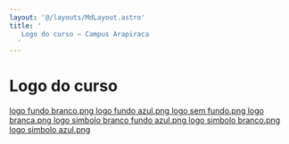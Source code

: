```yaml
---
layout: '@/layouts/MdLayout.astro'
title: '
   Logo do curso — Campus Arapiraca
  '
---
```






Logo do curso
=============










<a class="buttonItem" href="/cpt/documentos/logo-do-curso/logo-cc-arapiraca-1.png/view">
 <span>
  logo fundo branco.png
 </span>
</a>



<a class="buttonItem" href="/cpt/documentos/logo-do-curso/logo-cc-arapiraca-2.png/view">
 <span>
  logo fundo azul.png
 </span>
</a>



<a class="buttonItem" href="/cpt/documentos/logo-do-curso/logo-cc-arapiraca.png/view">
 <span>
  logo sem fundo.png
 </span>
</a>



<a class="buttonItem" href="/cpt/documentos/logo-do-curso/logo-cc-branca.png/view">
 <span>
  logo branca.png
 </span>
</a>



<a class="buttonItem" href="/cpt/documentos/logo-do-curso/logo-cc-simbolo-branco-fundo-azul.png/view">
 <span>
  logo simbolo branco fundo azul.png
 </span>
</a>



<a class="buttonItem" href="/cpt/documentos/logo-do-curso/logo-cc-simbolo-branco.png/view">
 <span>
  logo simbolo branco.png
 </span>
</a>



<a class="buttonItem" href="/cpt/documentos/logo-do-curso/logo-cc-simbolo.png/view">
 <span>
  logo simbolo azul.png
 </span>
</a>













